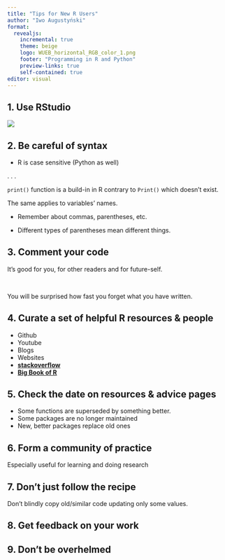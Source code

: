 ```yaml
---
title: "Tips for New R Users"
author: "Iwo Augustyński"
format:
  revealjs:
    incremental: true 
    theme: beige
    logo: WUEB_horizontal_RGB_color_1.png
    footer: "Programming in R and Python" 
    preview-links: true
    self-contained: true
editor: visual
---
```


## 1. Use RStudio

![](RStudio.png)

## 2. Be careful of syntax

-   R is case sensitive (Python as well)

. . . 

`print()` function is a build-in in R contrary to `Print()` which doesn't exist.

The same applies to variables' names.

-   Remember about commas, parentheses, etc.

-   Different types of parentheses mean different things.

## 3. Comment your code

It's good for you, for other readers and for future-self.

<br>

You will be surprised how fast you forget what you have written.

## 4. Curate a set of helpful R resources & people

-   Github
-   Youtube
-   Blogs
-   Websites
-   [**stackoverflow**](https://stackoverflow.com/questions/tagged/r)
-   [**Big Book of R**](https://www.bigbookofr.com/)

## 5. Check the date on resources & advice pages

-   Some functions are superseded by something better.
-   Some packages are no longer maintained
-   New, better packages replace old ones

## 6. Form a community of practice

Especially useful for learning and doing research

## 7. Don't just follow the recipe

Don't blindly copy old/similar code updating only some values.

## 8. Get feedback on your work

## 9. Don't be overhelmed
